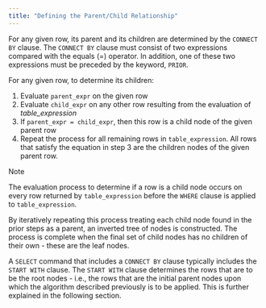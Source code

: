```yaml
---
title: "Defining the Parent/Child Relationship"
---
```


<div id="defining_the_parent_child_relationship" class="registered_link"></div>


For any given row, its parent and its children are determined by the `CONNECT BY` clause. The `CONNECT BY` clause must consist of two expressions compared with the equals (=) operator. In addition, one of these two expressions must be preceded by the keyword, `PRIOR`.

For any given row, to determine its children:

1.  Evaluate `parent_expr` on the given row
2.  Evaluate `child_expr` on any other row resulting from the evaluation of *table\_expression*
3.  If `parent_expr = child_expr`, then this row is a child node of the given parent row
4.  Repeat the process for all remaining rows in `table_expression`. All rows that satisfy the equation in step 3 are the children nodes of the given parent row.

<div class="note">

<div class="title">

Note

</div>

The evaluation process to determine if a row is a child node occurs on every row returned by `table_expression` before the `WHERE` clause is applied to `table_expression`.

</div>

By iteratively repeating this process treating each child node found in the prior steps as a parent, an inverted tree of nodes is constructed. The process is complete when the final set of child nodes has no children of their own - these are the leaf nodes.

A `SELECT` command that includes a `CONNECT BY` clause typically includes the `START WITH` clause. The `START WITH` clause determines the rows that are to be the root nodes - i.e., the rows that are the initial parent nodes upon which the algorithm described previously is to be applied. This is further explained in the following section.
